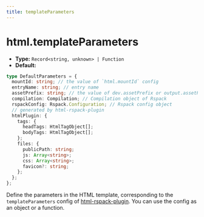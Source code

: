 ```yaml
---
title: templateParameters
---
```


# html.templateParameters

- **Type:** `Record<string, unknown> | Function`
- **Default:**

```ts
type DefaultParameters = {
  mountId: string; // the value of `html.mountId` config
  entryName: string; // entry name
  assetPrefix: string; // the value of dev.assetPrefix or output.assetPrefix configs
  compilation: Compilation; // Compilation object of Rspack
  rspackConfig: Rspack.Configuration; // Rspack config object
  // generated by html-rspack-plugin
  htmlPlugin: {
    tags: {
      headTags: HtmlTagObject[];
      bodyTags: HtmlTagObject[];
    };
    files: {
      publicPath: string;
      js: Array<string>;
      css: Array<string>;
      favicon?: string;
    };
  };
};
```

Define the parameters in the HTML template, corresponding to the `templateParameters` config of [html-rspack-plugin](https://github.com/rspack-contrib/html-rspack-plugin). You can use the config as an object or a function.


<RsbuildConfig configName="html.templateParameters" />
